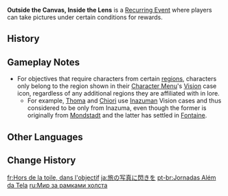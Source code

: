 {{Terminology Infobox
|type  = Recurring Events
}}
'''Outside the Canvas, Inside the Lens''' is a [[Recurring Event]] where players can take pictures under certain conditions for rewards.

==History==
{{Event History Table}}

==Gameplay Notes==
* For objectives that require characters from certain [[region]]s, characters only belong to the region shown in their [[Character Menu]]'s [[Vision]] case icon, regardless of any additional regions they are affiliated with in lore.
** For example, [[Thoma]] and [[Chiori]] use [[Inazuma]]n Vision cases and thus considered to be only from Inazuma, even though the former is originally from [[Mondstadt]] and the latter has settled in [[Fontaine]].

==Other Languages==
{{Other Languages
|en      = Outside the Canvas, Inside the Lens
|zhs     = 画外旅照
|zhs_rm  = Huàwài Lǚzhào
|zht     = 畫外旅照
|zht_rm  = Huàwài Lǚzhào
|zh_tl   = Travel Photos Outside the Drawing
|ja      = 旅の写真に閃きを
|ja_rm   = Tabi no Shashin ni Hirameki wo
|ja_tl   = Sparkling Travel Photos
|ko      = 그림 너머의 {{tt|여행|旅行}} {{tt|사진|寫眞}}
|ko_rm   = Geurim Neomeo-ui Yeohaeng Sajin
|ko_tl   = Travel Photos Beyond the Drawing
|es      = Retratos del mundo
|es_tl   = Portraits of the World
|fr      = Hors de la toile, dans l'objectif
|fr_tl   = Outside the Canvas, Inside the Lens
|ru      = Мир за рамками холста
|ru_tl   = World Outside the Canvas's Frames
|th      = รูปถ่ายราวภาพวาด
|th_rm   = Rup Thai Rao Phap Wat
|th_tl   = Photo-Like Painting
|vi      = Chụp Hình Ngoại Cảnh
|vi_tl   = 
|de      = Reise in Schnappschüssen
|de_tl   = Travel in Snapshots
|id      = Foto Bagai Lukisan
|id_tl   = Painting-Like Photo
|pt      = Jornadas além da Tela
|pt_tl   = Journey Beyond the Canvas
|tr      = Tuvalin Dışında, Lensin İçinde
|tr_tl   = 
|it      = Il mondo sotto un'altra lente
|it_tl   = 
}}

==Change History==
{{Change History|2.6}}
[[Category:Outside the Canvas, Inside the Lens| ]]

[[fr:Hors de la toile, dans l'objectif]]
[[ja:旅の写真に閃きを]]
[[pt-br:Jornadas Além da Tela]]
[[ru:Мир за рамками холста]]